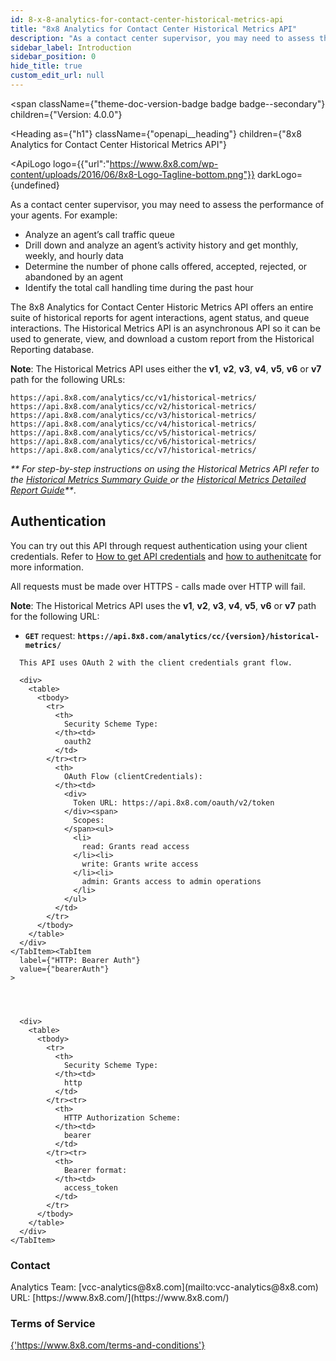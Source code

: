 ```yaml
---
id: 8-x-8-analytics-for-contact-center-historical-metrics-api
title: "8x8 Analytics for Contact Center Historical Metrics API"
description: "As a contact center supervisor, you may need to assess the performance of your agents."
sidebar_label: Introduction
sidebar_position: 0
hide_title: true
custom_edit_url: null
---
```



<span
  className={"theme-doc-version-badge badge badge--secondary"}
  children={"Version: 4.0.0"}
>
</span>

<Heading
  as={"h1"}
  className={"openapi__heading"}
  children={"8x8 Analytics for Contact Center Historical Metrics API"}
>
</Heading>

<ApiLogo
  logo={{"url":"https://www.8x8.com/wp-content/uploads/2016/06/8x8-Logo-Tagline-bottom.png"}}
  darkLogo={undefined}
>
  
</ApiLogo>

As a contact center supervisor, you may need to assess the performance of your agents.
For example:
- Analyze an agent’s call traffic queue
- Drill down and analyze an agent’s activity history and get monthly, weekly, and hourly data
- Determine the number of phone calls offered, accepted, rejected, or abandoned by an agent
- Identify the total call handling time during the past hour

The 8x8 Analytics for Contact Center Historic Metrics API offers an entire suite of historical reports for agent interactions, agent status, and queue interactions. The Historical Metrics API is an asynchronous API so it can be used to generate, view, and download a custom report from the Historical Reporting database.

**Note**: The Historical Metrics API uses either the **v1**, **v2**, **v3**, **v4**, **v5**, **v6** or **v7** path for the following URLs:
```
https://api.8x8.com/analytics/cc/v1/historical-metrics/
https://api.8x8.com/analytics/cc/v2/historical-metrics/
https://api.8x8.com/analytics/cc/v3/historical-metrics/
https://api.8x8.com/analytics/cc/v4/historical-metrics/
https://api.8x8.com/analytics/cc/v5/historical-metrics/
https://api.8x8.com/analytics/cc/v6/historical-metrics/
https://api.8x8.com/analytics/cc/v7/historical-metrics/
```

_** For step-by-step instructions on using the Historical Metrics API refer to the [Historical Metrics Summary Guide ](doc:cc-historical-analytics-summary-report) or the [Historical Metrics Detailed Report Guide](doc:cc-historical-analytics-detailed-report)**_.
## **Authentication**
You can try out this API through request authentication using your client credentials. Refer to [How to get API credentials](doc:how-to-get-api-keys) and [how to authenitcate](doc:oauth-authentication-for-8x8-xcaas-apis) for more information.

All requests must be made over HTTPS - calls made over HTTP will fail.


**Note**: The Historical Metrics API uses the **v1**, **v2**, **v3**, **v4**, **v5**, **v6** or **v7** path for the following URL:

- **`GET`** request: **`https://api.8x8.com/analytics/cc/{version}/historical-metrics/`**

<div
  style={{"marginBottom":"2rem"}}
>
  <Heading
    id={"authentication"}
    as={"h2"}
    className={"openapi-tabs__heading"}
    children={"Authentication"}
  >
  </Heading><SchemaTabs
    className={"openapi-tabs__security-schemes"}
  >
    <TabItem
      label={"OAuth 2.0: ApiKeyAuth"}
      value={"ApiKeyAuth"}
    >
      
      
      This API uses OAuth 2 with the client credentials grant flow.
      
      <div>
        <table>
          <tbody>
            <tr>
              <th>
                Security Scheme Type:
              </th><td>
                oauth2
              </td>
            </tr><tr>
              <th>
                OAuth Flow (clientCredentials):
              </th><td>
                <div>
                  Token URL: https://api.8x8.com/oauth/v2/token
                </div><span>
                  Scopes:
                </span><ul>
                  <li>
                    read: Grants read access
                  </li><li>
                    write: Grants write access
                  </li><li>
                    admin: Grants access to admin operations
                  </li>
                </ul>
              </td>
            </tr>
          </tbody>
        </table>
      </div>
    </TabItem><TabItem
      label={"HTTP: Bearer Auth"}
      value={"bearerAuth"}
    >
      
      
      
      
      <div>
        <table>
          <tbody>
            <tr>
              <th>
                Security Scheme Type:
              </th><td>
                http
              </td>
            </tr><tr>
              <th>
                HTTP Authorization Scheme:
              </th><td>
                bearer
              </td>
            </tr><tr>
              <th>
                Bearer format:
              </th><td>
                access_token
              </td>
            </tr>
          </tbody>
        </table>
      </div>
    </TabItem>
  </SchemaTabs>
</div><div
  style={{"display":"flex","flexDirection":"column","marginBottom":"var(--ifm-paragraph-margin-bottom)"}}
>
  <h3
    style={{"marginBottom":"0.25rem"}}
  >
    Contact
  </h3><span>
    Analytics Team: [vcc-analytics@8x8.com](mailto:vcc-analytics@8x8.com)
  </span><span>
    URL: [https://www.8x8.com/](https://www.8x8.com/)
  </span>
</div><div
  style={{"marginBottom":"var(--ifm-paragraph-margin-bottom)"}}
>
  <h3
    style={{"marginBottom":"0.25rem"}}
  >
    Terms of Service
  </h3><a
    href={"https://www.8x8.com/terms-and-conditions"}
  >
    {'https://www.8x8.com/terms-and-conditions'}
  </a>
</div>
      